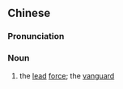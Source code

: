 {{also|前军}}
==Chinese==
{{zh-forms|s=前军}}

===Pronunciation===
{{zh-pron
|m=qiánjūn
|cat=n
}}

===Noun===
{{zh-noun}}

# {{lb|zh|literary}} the [[lead]] [[force]]; the [[vanguard]]